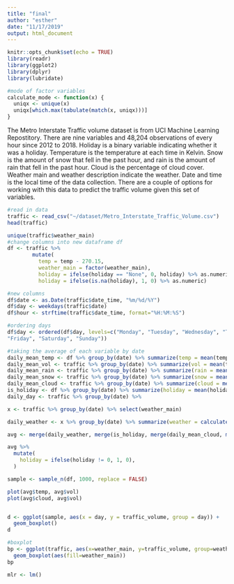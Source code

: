```yaml
---
title: "final"
author: "esther"
date: "11/17/2019"
output: html_document
---
```


```r
knitr::opts_chunk$set(echo = TRUE)
library(readr)
library(ggplot2)
library(dplyr)
library(lubridate)
```

```r
#mode of factor variables
calculate_mode <- function(x) {
  uniqx <- unique(x)
  uniqx[which.max(tabulate(match(x, uniqx)))]
}
```
The Metro Interstate Traffic volume dataset is from UCI Machine Learning Repostitory. There are nine variables and 48,204 observations of every hour since 2012 to 2018. Holiday is a binary variable indicating whether it was a holiday. Temperature is the temperature at each time in Kelvin. Snow is the amount of snow that fell in the past hour, and rain is the amount of rain that fell in the past hour. Cloud is the percentage of cloud cover. Weather main and weather description indicate the weather. Date and time is the local time of the data collection. There are a couple of options for working with this data to predict the traffic volume given this set of variables.
```r
#read in data
traffic <- read_csv("~/dataset/Metro_Interstate_Traffic_Volume.csv")
head(traffic)
```

```r
unique(traffic$weather_main)
#change columns into new dataframe df
df <- traffic %>%
        mutate(
          temp = temp - 270.15,
          weather_main = factor(weather_main),
          holiday = ifelse(holiday == "None", 0, holiday) %>% as.numeric,
          holiday = ifelse(is.na(holiday), 1, 0) %>% as.numeric)

#new columns
df$date <- as.Date(traffic$date_time, "%m/%d/%Y")
df$day <- weekdays(traffic$date)
df$hour <- strftime(traffic$date_time, format="%H:%M:%S")
```

```r
#ordering days 
df$day <- ordered(df$day, levels=c("Monday", "Tuesday", "Wednesday", "Thursday", 
"Friday", "Saturday", "Sunday"))
```

```r
#taking the average of each variable by date
daily_mean_temp <- df %>% group_by(date) %>% summarize(temp = mean(temp))
daily_mean_vol <- traffic %>% group_by(date) %>% summarize(vol = mean(traffic_volume))
daily_mean_rain <- traffic %>% group_by(date) %>% summarize(rain = mean(rain_1h))
daily_mean_snow <- traffic %>% group_by(date) %>% summarize(snow = mean(snow_1h))
daily_mean_cloud <- traffic %>% group_by(date) %>% summarize(cloud = mean(clouds_all))
is_holiday <- df %>% group_by(date) %>% summarize(holiday = mean(holiday))
daily_day <- traffic %>% group_by(date) %>% 
```

```r
x <- traffic %>% group_by(date) %>% select(weather_main)

daily_weather <- x %>% group_by(date) %>% summarize(weather = calculate_mode(weather_main))
```

```r
avg <- merge(daily_weather, merge(is_holiday, merge(daily_mean_cloud, merge(daily_mean_snow, merge(daily_mean_rain,merge(daily_mean_temp, daily_mean_vol))))))
```



```r
avg %>% 
  mutate(
    holiday = ifelse(holiday != 0, 1, 0),
  )
```
```r
sample <- sample_n(df, 1000, replace = FALSE)
```

```r
plot(avg$temp, avg$vol)
plot(avg$cloud, avg$vol)


d <- ggplot(sample, aes(x = day, y = traffic_volume, group = day)) +
  geom_boxplot()
d
```

```r
#boxplot
bp <- ggplot(traffic, aes(x=weather_main, y=traffic_volume, group=weather_main)) + 
  geom_boxplot(aes(fill=weather_main))
bp
```

```r
mlr <- lm()
```



```r


```